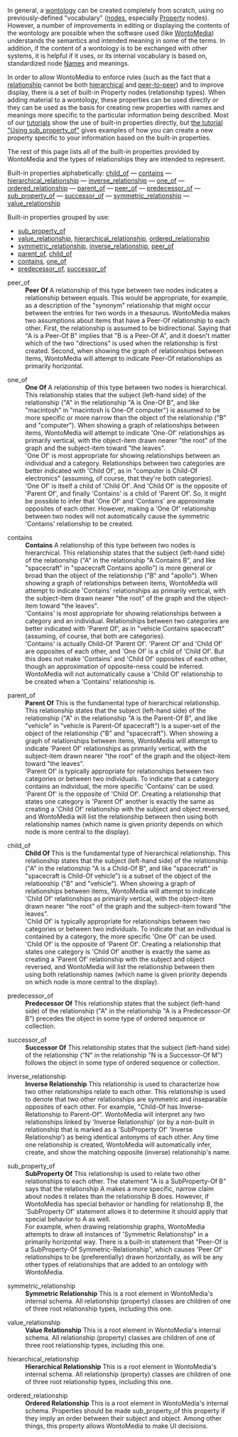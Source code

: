 <!-- Copyright (c)  2010  Glen E. Ivey
     Permission is granted to copy, distribute and/or modify this document
     under the terms of the GNU Free Documentation License, Version 1.3;
     with no Invariant Sections, no Front-Cover Texts, and no Back-Cover Texts.
     A copy of the license is in the file COPYING.DOCUMENTATION
  -->


In general, a [[WmHelp:GlossaryPtoZ#anchor_Wontology|wontology]] can be created completely from scratch, using no previously-defined "vocabulary" ([[WmHelp:GlossaryAtoO#anchor_Node|nodes]], especially [[WmHelp:GlossaryPtoZ#anchor_Property|Property]] nodes).  However, a number of improvements in editing or displaying the contents of the wontology are possible when the software used (like [[WmHelp:GlossaryPtoZ#anchor_WontoMedia|WontoMedia]]) understands the semantics and intended meaning in some of the terms.  In addition, if the content of a wontology is to be exchanged with other systems, it is helpful if it uses, or its internal vocabulary is based on, standardized node [[WmHelp:GlossaryAtoO#anchor_Name|Names]] and meanings.

In order to allow WontoMedia to enforce rules (such as the fact that a [[WmHelp:GlossaryPtoZ#anchor_Relationship|relationship]] cannot be both [[WmHelp:GlossaryAtoO#anchor_Hierarchical|hierarchical]] and [[WmHelp:GlossaryPtoZ#anchor_Peer|peer-to-peer]]) and to improve display, there is a set of built-in Property nodes (relationship types).  When adding material to a wontology, these properties can be used directly <em>or</em> they can be used as the basis for creating new properties with names and meanings more specific to the particular information being described.  Most of our [[WmHelp:Tutorials|tutorials]] show the use of built-in properties directly, but [[WmHelp:Tutorials/UsingSPO|the tutorial "Using sub_property_of"]] gives examples of how you can create a new property specific to your information based on the built-in properties.

The rest of this page lists all of the built-in properties provided by WontoMedia and the types of relationships they are intended to represent.

<!-- illustration: hierarchy of relationships between built-in properties -->
Built-in properties alphabetically:
[[#anchor_child_of|child_of]] &mdash;
[[#anchor_contains|contains]] &mdash;
[[#anchor_hierarchical_relationship|hierarchical_relationship]] &mdash;
[[#anchor_inverse_relationship|inverse_relationship]] &mdash;
[[#anchor_one_of|one_of]] &mdash;
[[#anchor_ordered_relationship|ordered_relationship]] &mdash;
[[#anchor_parent_of|parent_of]] &mdash;
[[#anchor_peer_of|peer_of]] &mdash;
[[#anchor_predecessor_of|predecessor_of]] &mdash;
[[#anchor_sub_property_of|sub_property_of]] &mdash;
[[#anchor_successor_of|successor_of]] &mdash;
[[#anchor_symmetric_relationship|symmetric_relationship]] &mdash;
[[#anchor_value_relationship|value_relationship]]

Built-in properties grouped by use:
* [[#anchor_sub_property_of|sub_property_of]]
* [[#anchor_value_relationship|value_relationship]], [[#anchor_hierarchical_relationship|hierarchical_relationship]], [[#anchor_ordered_relationship|ordered_relationship]]
* [[#anchor_symmetric_relationship|symmetric_relationship]], [[#anchor_inverse_relationship|inverse_relationship]], [[#anchor_peer_of|peer_of]]
* [[#anchor_parent_of|parent_of]], [[#anchor_child_of|child_of]]
* [[#anchor_contains|contains]], [[#anchor_one_of|one_of]]
* [[#anchor_predecessor_of|predecessor_of]], [[#anchor_successor_of|successor_of]]

<span id="anchor_peer_of"></span>
;peer_of
:'''Peer Of''' A relationship of this type between two nodes indicates a relationship between equals.  This would be appropriate, for example, as a description of the "synonym" relationship that might occur between the entries for two words in a thesaurus. WontoMedia makes two assumptions about items that have a Peer-Of relationship to each other.  First, the relationship is assumed to be bidirectional.  Saying that "A is a Peer-Of B" implies that "B is a Peer-Of A", and it doesn't matter which of the two "directions" is used when the relationship is first created. Second, when showing the graph of relationships between items, WontoMedia will attempt to indicate Peer-Of relationships as primarily horizontal.
<span id="anchor_one_of"></span>
;one_of
:'''One Of''' A relationship of this type between two nodes is hierarchical. This relationship states that the subject (left-hand side) of the relationship ("A" in the relationship "A is One-Of B", and like "macintosh" in "macintosh is One-Of computer") is assumed to be more specific or more narrow than the object of the relationship ("B" and "computer").  When showing a graph of relationships between items, WontoMedia will attempt to indicate 'One-Of' relationships as primarily vertical, with the object-item drawn nearer "the root" of the graph and the subject-item toward "the leaves". <br />'One Of' is most appropriate for showing relationships between an individual and a category.  Relationships between two categories are better indicated with 'Child Of', as in "computer is Child-Of electronics" (assuming, of course, that they're both categories). <br />'One Of' is itself a child of 'Child Of'.  And 'Child Of' is the opposite of 'Parent Of', and finally 'Contains' is a child of 'Parent Of'.  So, it might be possible to infer that 'One Of' and 'Contains' are approximate opposites of each other.  However, making a 'One Of' relationship between two nodes will not automatically cause the symmetric 'Contains' relationship to be created.
<span id="anchor_contains"></span>
;contains
:'''Contains''' A relationship of this type between two nodes is hierarchical. This relationship states that the subject (left-hand side) of the relationship ("A" in the relationship "A Contains B", and like "spacecraft" in "spacecraft Contains apollo") is more general or broad than the object of the relationship ("B" and "apollo"). When showing a graph of relationships between items, WontoMedia will attempt to indicate 'Contains' relationships as primarily vertical, with the subject-item drawn nearer "the root" of the graph and the object-item toward "the leaves". <br />'Contains' is most appropriate for showing relationships between a category and an individual.  Relationships between two categories are better indicated with 'Parent Of', as in "vehicle Contains spacecraft" (assuming, of course, that both are categories). <br />'Contains' is actually Child-Of 'Parent Of'.  'Parent Of' and 'Child Of' are opposites of each other, and 'One Of' is a child of 'Child Of'.  But this does not make 'Contains' and 'Child Of' opposites of each other, though an approximation of opposite-ness could be inferred.  WontoMedia will not automatically cause a 'Child Of' relationship to be created when a 'Contains' relationship is.
<span id="anchor_parent_of"></span>
;parent_of
:'''Parent Of''' This is the fundamental type of hierarchical relationship.  This relationship states that the subject (left-hand side) of the relationship ("A" in the relationship "A is the Parent-Of B", and like "vehicle" in "vehicle is Parent-Of spacecraft") is a super-set of the object of the relationship ("B" and "spacecraft").  When showing a graph of relationships between items, WontoMedia will attempt to indicate 'Parent Of' relationships as primarily vertical, with the subject-item drawn nearer "the root" of the graph and the object-item toward "the leaves". <br />'Parent Of' is typically appropriate for relationships between two categories or between two individuals.  To indicate that a category contains an individual, the more specific 'Contains' can be used. <br />'Parent Of' is the opposite of 'Child Of'.  Creating a relationship that states one category is 'Parent Of' another is exactly the same as creating a 'Child Of' relationship with the subject and object reversed, and WontoMedia will list the relationship between then using both relationship names (which name is given priority depends on which node is more central to the display).
<span id="anchor_child_of"></span>
;child_of
:'''Child Of''' This is the fundamental type of hierarchical relationship.  This relationship states that the subject (left-hand side) of the relationship ("A" in the relationship "A is a Child-Of B", and like "spacecraft" in "spacecraft is Child-Of vehicle") is a subset of the object of the relationship ("B" and "vehicle").  When showing a graph of relationships between items, WontoMedia will attempt to indicate 'Child Of' relationships as primarily vertical, with the object-item drawn nearer "the root" of the graph and the subject-item toward "the leaves". <br />'Child Of' is typically appropriate for relationships between two categories or between two individuals.  To indicate that an individual is contained by a category, the more specific 'One Of' can be used. <br />'Child Of' is the opposite of 'Parent Of'.  Creating a relationship that states one category is 'Child Of' another is exactly the same as creating a 'Parent Of' relationship with the subject and object reversed, and WontoMedia will list the relationship between then using both relationship names (which name is given priority depends on which node is more central to the display).
<span id="anchor_predecessor_of"></span>
;predecessor_of
:'''Predecessor Of''' This relationship states that the subject (left-hand side) of the relationship ("A" in the relationship "A is a Predecessor-Of B") precedes the object in some type of ordered sequence or collection.
<span id="anchor_successor_of"></span>
;successor_of
:'''Successor Of''' This relationship states that the subject (left-hand side) of the relationship ("N" in the relationship "N is a Successor-Of M") follows the object in some type of ordered sequence or collection.
<span id="anchor_inverse_relationship"></span>
;inverse_relationship
:'''Inverse Relationship''' This relationship is used to characterize how two other relationships relate to each other.  This relationship is used to denote that two other relationships are symmetric and inseparable opposites of each other.  For example, "Child-Of has Inverse-Relationship to Parent-Of".  WontoMedia will interpret any two relationships linked by 'Inverse Relationship' (or by a non-built in relationship that is marked as a 'SubProperty Of' 'Inverse Relationship') as being identical antonyms of each other.  Any time one relationship is created, WontoMedia will automatically infer, create, and show the matching opposite (inverse) relationship's name.
<span id="anchor_sub_property_of"></span>
;sub_property_of
:'''SubProperty Of''' This relationship is used to relate two other relationships to each other.  The statement "A is a SubProperty-Of B" says that the relationship A makes a more specific, narrow claim about nodes it relates than the relationship B does.  However, if WontoMedia has special behavior or handling for relationship B, the 'SubProperty Of' statement allows it to determine it should apply that special behavior to A as well. <br />For example, when drawing relationship graphs, WontoMedia attempts to draw all instances of 'Symmetric Relationship" in a primarily horizontal way.  There is a built-in statement that "Peer-Of is a SubProperty-Of Symmetric-Relationship", which causes 'Peer Of' relationships to be (preferentially) drawn horizontally, as will be any other types of relationships that are added to an ontology with WontoMedia.
<span id="anchor_symmetric_relationship"></span>
;symmetric_relationship
:'''Symmetric Relationship''' This is a root element in WontoMedia's internal schema.  All relationship (property) classes are children of one of three root relationship types, including this one.
<span id="anchor_value_relationship"></span>
;value_relationship
:'''Value Relationship''' This is a root element in WontoMedia's internal schema.  All relationship (property) classes are children of one of three root relationship types, including this one.
<span id="anchor_hierarchical_relationship"></span>
;hierarchical_relationship
:'''Hierarchical Relationship''' This is a root element in WontoMedia's internal schema.  All relationship (property) classes are children of one of three root relationship types, including this one.
<span id="anchor_ordered_relationship"></span>
;ordered_relationship
:'''Ordered Relationship''' This is a root element in WontoMedia's internal schema.  Properties should be made sub_property_of this property if they imply an order between their subject and object. Among other things, this property allows WontoMedia to make UI decisions.
